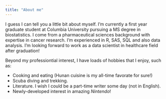 ```yaml
---
title: "About me"
---
```


I guess I can tell you a little bit about myself. I'm currently a first year graduate student at Columbia University pursuing a MS degree in biostatistics. I come from a pharmaceutical sciences background with expertise in cancer research. I'm experienced in R, SAS, SQL and also data analysis. I'm looking forward to work as a data scientist in healthcare field after graduation!

Beyond my professiontial interest, I have loads of hobbies that I enjoy, such as:

* Cooking and eating (Hunan cuisine is my all-time favorate for sure!)
* Scuba diving and trekking.
* Literature. I wish I could be a part-time writer some day (not in English). 
* Newly-developed interest in amazing *Nintendo*!